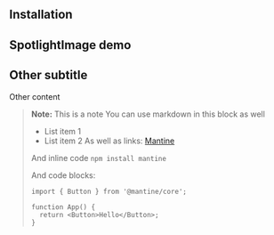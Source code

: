 
## Installation

<InstallScript packages="@mantyke/spotlight-image" />

## SpotlightImage demo

<Demo data={demos.spotlightImageUsage} />
<Demo data={demos.spotlightImageConfigurator} />

## Other subtitle

Other content

> **Note:** This is a note
> You can use markdown in this block as well
>
> - List item 1
> - List item 2
>   As well as links: [Mantine](https://mantine.dev)
>
> And inline code `npm install mantine`
>
> And code blocks:
>
> ```tsx
> import { Button } from '@mantine/core';
>
> function App() {
>   return <Button>Hello</Button>;
> }
> ```
